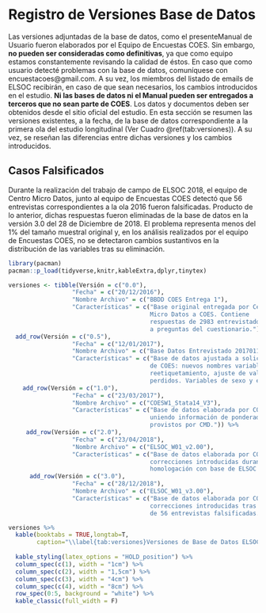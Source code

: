 # Registro de Versiones Base de Datos {#registrosver}

Las versiones adjuntadas de la base de datos, como el presenteManual de Usuario fueron elaborados por el Equipo de Encuestas COES. Sin embargo, **no pueden ser consideradas como definitivas**, ya que como equipo estamos constantemente revisando la calidad de éstos. En caso que como usuario detecté problemas con la base de datos, comuníquese con encuestacoes@gmail.com. A su vez, los miembros del listado de emails de ELSOC recibirán, en caso de que sean necesarios, los cambios introducidos en el estudio. **Ni las bases de datos ni el Manual pueden ser entregados a terceros que no sean parte de COES**. Los datos y documentos deben ser obtenidos desde el sitio oficial del estudio. En esta sección se resumen las versiones existentes, a la fecha, de la base de datos correspondiente a la primera ola del estudio longitudinal (Ver Cuadro \@ref(tab:versiones)). A su vez, se reseñan las diferencias entre dichas versiones y los cambios introducidos.


## Casos Falsificados {#casosfal}

Durante la realización del trabajo de campo de ELSOC 2018, el equipo de Centro Micro Datos, junto al equipo de Encuestas COES detectó que 56 entrevistas correspondientes a la ola 2016 fueron falsificadas. Producto de lo anterior, dichas respuestas fueron eliminadas de la base de datos en la versión 3.0 del 28 de Diciembre de 2018. El problema representa menos del 1% del tamaño muestral original y, en los análisis realizados por el equipo de Encuestas COES, no se detectaron cambios sustantivos en la distribución de las variables tras su eliminación.

```r
library(pacman)
pacman::p_load(tidyverse,knitr,kableExtra,dplyr,tinytex)

versiones <- tibble(Versión = c("0.0"),
                  "Fecha" = c("20/12/2016"),        
                  "Nombre Archivo" = c("BBDD COES Entrega 1"),
                  "Características" = c("Base original entregada por Centro 
                                        Micro Datos a COES. Contiene
                                        respuestas de 2983 entrevistados (N final)
                                        a preguntas del cuestionario.")) %>% 
  add_row(Versión = c("0.5"),
                  "Fecha" = c("12/01/2017"),        
                  "Nombre Archivo" = c("Base Datos Entrevistado 20170111"),
                  "Características" = c("Base de datos ajustada a solicitudes
                                        de COES: nuevos nombres variables,
                                        reetiquetamiento, ajuste de valores
                                        perdidos. Variables de sexo y edad.")) %>% 
    add_row(Versión = c("1.0"),
                  "Fecha" = c("23/03/2017"),        
                  "Nombre Archivo" = c("COESW1_Stata14_V3"),
                  "Características" = c("Base de datos elaborada por COES
                                        uniendo información de ponderadores 
                                        provistos por CMD.")) %>% 
     add_row(Versión = c("2.0"),
                  "Fecha" = c("23/04/2018"),        
                  "Nombre Archivo" = c("ELSOC_W01_v2.00"),
                  "Características" = c("Base de datos elaborada por COES con 
                                        correcciones introducidas durante 2017 y
                                        homologación con base de ELSOC ola 2.")) %>% 
      add_row(Versión = c("3.0"),
                  "Fecha" = c("28/12/2018"),        
                  "Nombre Archivo" = c("ELSOC_W01_v3.00"),
                  "Características" = c("Base de datos elaborada por COES con
                                        correcciones introducidas tras eliminación 
                                        de 56 entrevistas falsificadas."))

versiones %>%
  kable(booktabs = TRUE,longtab=T,  
        caption="\\label{tab:versiones}Versiones de Base de Datos ELSOC Ola 1 (2016)") %>%
  
  kable_styling(latex_options = "HOLD_position") %>%
  column_spec(c(1), width = "1cm") %>%
  column_spec(c(2), width = "1,5cm") %>%
  column_spec(c(3), width = "4cm") %>%
  column_spec(c(4), width = "8cm") %>%
  row_spec(0:5, background = "white") %>% 
  kable_classic(full_width = F)

```


